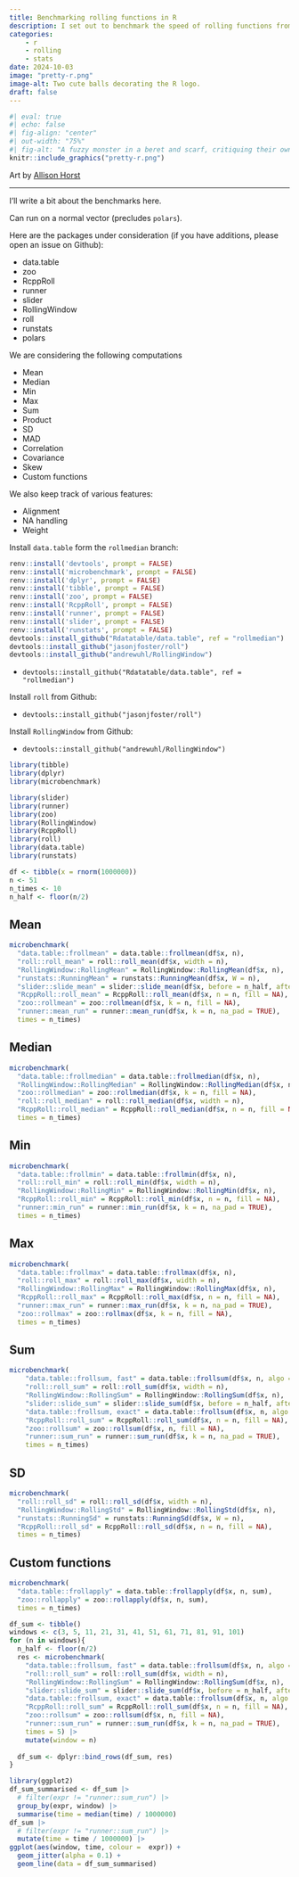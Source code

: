 ```yaml
---
title: Benchmarking rolling functions in R
description: I set out to benchmark the speed of rolling functions from R packages
categories: 
    - r
    - rolling
    - stats
date: 2024-10-03
image: "pretty-r.png"
image-alt: Two cute balls decorating the R logo.
draft: false
---
```


```r
#| eval: true 
#| echo: false
#| fig-align: "center"
#| out-width: "75%" 
#| fig-alt: "A fuzzy monster in a beret and scarf, critiquing their own column graph on a canvas in front of them while other assistant monsters (also in berets) carry over boxes full of elements that can be used to customize a graph (like themes and geometric shapes). In the background is a wall with framed data visualizations. Stylized text reads \"ggplot2: build a data masterpiece.\""
knitr::include_graphics("pretty-r.png")
```

::: {.gray-italic .center-text}
Art by [Allison Horst](https://allisonhorst.com/)
:::

---


I'll write a bit about the benchmarks here.

Can run on a normal vector (precludes `polars`).

Here are the packages under consideration (if you have additions, please open an issue on Github):

-   data.table
-   zoo
-   RcppRoll
-   runner
-   slider
-   RollingWindow
-   roll
-   runstats
-   polars

We are considering the following computations

-   Mean
-   Median
-   Min
-   Max
-   Sum
-   Product
-   SD
-   MAD
-   Correlation
-   Covariance
-   Skew
-   Custom functions

We also keep track of various features:

- Alignment
- NA handling
- Weight

Install `data.table` form the `rollmedian` branch:

```r
renv::install('devtools', prompt = FALSE)
renv::install('microbenchmark', prompt = FALSE)
renv::install('dplyr', prompt = FALSE)
renv::install('tibble', prompt = FALSE)
renv::install('zoo', prompt = FALSE)
renv::install('RcppRoll', prompt = FALSE)
renv::install('runner', prompt = FALSE)
renv::install('slider', prompt = FALSE)
renv::install('runstats', prompt = FALSE)
devtools::install_github("Rdatatable/data.table", ref = "rollmedian")
devtools::install_github("jasonjfoster/roll")
devtools::install_github("andrewuhl/RollingWindow")
```


-   `devtools::install_github("Rdatatable/data.table", ref = "rollmedian")`

Install `roll` from Github:

-   `devtools::install_github("jasonjfoster/roll")`

Install `RollingWindow` from Github:

-   `devtools::install_github("andrewuhl/RollingWindow")`

```r
library(tibble)
library(dplyr)
library(microbenchmark)

library(slider)
library(runner)
library(zoo)
library(RollingWindow)
library(RcppRoll)
library(roll)
library(data.table)
library(runstats)
```

```r
df <- tibble(x = rnorm(1000000))
n <- 51
n_times <- 10
n_half <- floor(n/2)
```

## Mean

```r
microbenchmark(
  "data.table::frollmean" = data.table::frollmean(df$x, n),
  "roll::roll_mean" = roll::roll_mean(df$x, width = n),
  "RollingWindow::RollingMean" = RollingWindow::RollingMean(df$x, n),
  "runstats::RunningMean" = runstats::RunningMean(df$x, W = n),
  "slider::slide_mean" = slider::slide_mean(df$x, before = n_half, after = n_half),
  "RcppRoll::roll_mean" = RcppRoll::roll_mean(df$x, n = n, fill = NA),
  "zoo::rollmean" = zoo::rollmean(df$x, k = n, fill = NA),
  "runner::mean_run" = runner::mean_run(df$x, k = n, na_pad = TRUE),
  times = n_times)
```

## Median

```r
microbenchmark(
  "data.table::frollmedian" = data.table::frollmedian(df$x, n),
  "RollingWindow::RollingMedian" = RollingWindow::RollingMedian(df$x, n),
  "zoo::rollmedian" = zoo::rollmedian(df$x, k = n, fill = NA),
  "roll::roll_median" = roll::roll_median(df$x, width = n),
  "RcppRoll::roll_median" = RcppRoll::roll_median(df$x, n = n, fill = NA),
  times = n_times)
```

## Min

```r
microbenchmark(
  "data.table::frollmin" = data.table::frollmin(df$x, n),
  "roll::roll_min" = roll::roll_min(df$x, width = n),
  "RollingWindow::RollingMin" = RollingWindow::RollingMin(df$x, n),
  "RcppRoll::roll_min" = RcppRoll::roll_min(df$x, n = n, fill = NA),
  "runner::min_run" = runner::min_run(df$x, k = n, na_pad = TRUE),
  times = n_times)
```

## Max

```r
microbenchmark(
  "data.table::frollmax" = data.table::frollmax(df$x, n),
  "roll::roll_max" = roll::roll_max(df$x, width = n),
  "RollingWindow::RollingMax" = RollingWindow::RollingMax(df$x, n),
  "RcppRoll::roll_max" = RcppRoll::roll_max(df$x, n = n, fill = NA),
  "runner::max_run" = runner::max_run(df$x, k = n, na_pad = TRUE),
  "zoo::rollmax" = zoo::rollmax(df$x, k = n, fill = NA),
  times = n_times)
```

## Sum

```r
microbenchmark(
    "data.table::frollsum, fast" = data.table::frollsum(df$x, n, algo = "fast"),
    "roll::roll_sum" = roll::roll_sum(df$x, width = n),
    "RollingWindow::RollingSum" = RollingWindow::RollingSum(df$x, n),
    "slider::slide_sum" = slider::slide_sum(df$x, before = n_half, after = n_half),
    "data.table::frollsum, exact" = data.table::frollsum(df$x, n, algo = "exact"),
    "RcppRoll::roll_sum" = RcppRoll::roll_sum(df$x, n = n, fill = NA),
    "zoo::rollsum" = zoo::rollsum(df$x, n, fill = NA),
    "runner::sum_run" = runner::sum_run(df$x, k = n, na_pad = TRUE),
    times = n_times)
```

## SD

```r
microbenchmark(
  "roll::roll_sd" = roll::roll_sd(df$x, width = n),
  "RollingWindow::RollingStd" = RollingWindow::RollingStd(df$x, n),
  "runstats::RunningSd" = runstats::RunningSd(df$x, W = n),
  "RcppRoll::roll_sd" = RcppRoll::roll_sd(df$x, n = n, fill = NA),
  times = n_times)
```

## Custom functions

```r
microbenchmark(
  "data.table::frollapply" = data.table::frollapply(df$x, n, sum),
  "zoo::rollapply" = zoo::rollapply(df$x, n, sum),
  times = n_times)
```

```r

df_sum <- tibble()
windows <- c(3, 5, 11, 21, 31, 41, 51, 61, 71, 81, 91, 101)
for (n in windows){
  n_half <- floor(n/2)
  res <- microbenchmark(
    "data.table::frollsum, fast" = data.table::frollsum(df$x, n, algo = "fast"),
    "roll::roll_sum" = roll::roll_sum(df$x, width = n),
    "RollingWindow::RollingSum" = RollingWindow::RollingSum(df$x, n),
    "slider::slide_sum" = slider::slide_sum(df$x, before = n_half, after = n_half),
    "data.table::frollsum, exact" = data.table::frollsum(df$x, n, algo = "exact"),
    "RcppRoll::roll_sum" = RcppRoll::roll_sum(df$x, n = n, fill = NA),
    "zoo::rollsum" = zoo::rollsum(df$x, n, fill = NA),
    "runner::sum_run" = runner::sum_run(df$x, k = n, na_pad = TRUE),
    times = 5) |> 
    mutate(window = n)
  
  df_sum <- dplyr::bind_rows(df_sum, res)
}

library(ggplot2)
df_sum_summarised <- df_sum |> 
  # filter(expr != "runner::sum_run") |> 
  group_by(expr, window) |>
  summarise(time = median(time) / 1000000)
df_sum |> 
  # filter(expr != "runner::sum_run") |> 
  mutate(time = time / 1000000) |> 
ggplot(aes(window, time, colour =  expr)) +
  geom_jitter(alpha = 0.1) +
  geom_line(data = df_sum_summarised)
```
